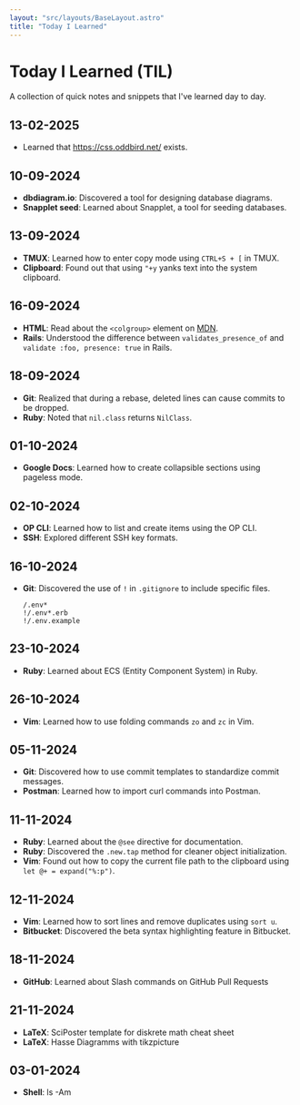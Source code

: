 ```yaml
---
layout: "src/layouts/BaseLayout.astro"
title: "Today I Learned"
---
```


<div class="container mx-auto px-4">
  <h1 class="text-3xl font-bold mb-6 leading-tight">Today I Learned (TIL)</h1>
  <p class="mb-8 text-gray-600 dark:text-gray-300">A collection of quick notes and snippets that I've learned day to day.</p>
  
  <div class="bg-white dark:bg-gray-800 rounded-lg shadow-md p-6 mb-8 prose dark:prose-invert max-w-none">

## 13-02-2025

- Learned that https://css.oddbird.net/ exists.

## 10-09-2024
- **dbdiagram.io**: Discovered a tool for designing database diagrams.
- **Snapplet seed**: Learned about Snapplet, a tool for seeding databases.

## 13-09-2024
- **TMUX**: Learned how to enter copy mode using `CTRL+S + [` in TMUX.
- **Clipboard**: Found out that using `"+y` yanks text into the system clipboard.

## 16-09-2024
- **HTML**: Read about the `<colgroup>` element on [MDN](https://developer.mozilla.org/en-US/docs/Web/HTML/Element/colgroup).
- **Rails**: Understood the difference between `validates_presence_of` and `validate :foo, presence: true` in Rails.

## 18-09-2024
- **Git**: Realized that during a rebase, deleted lines can cause commits to be dropped.
- **Ruby**: Noted that `nil.class` returns `NilClass`.

## 01-10-2024
- **Google Docs**: Learned how to create collapsible sections using pageless mode.

## 02-10-2024
- **OP CLI**: Learned how to list and create items using the OP CLI.
- **SSH**: Explored different SSH key formats.

## 16-10-2024
- **Git**: Discovered the use of `!` in `.gitignore` to include specific files.
  ```plaintext
  /.env*
  !/.env*.erb
  !/.env.example
  ```

## 23-10-2024
- **Ruby**: Learned about ECS (Entity Component System) in Ruby.

## 26-10-2024
- **Vim**: Learned how to use folding commands `zo` and `zc` in Vim.

## 05-11-2024
- **Git**: Discovered how to use commit templates to standardize commit messages.
- **Postman**: Learned how to import curl commands into Postman.

## 11-11-2024
- **Ruby**: Learned about the `@see` directive for documentation.
- **Ruby**: Discovered the `.new.tap` method for cleaner object initialization.
- **Vim**: Found out how to copy the current file path to the clipboard using `let @+ = expand("%:p")`.

## 12-11-2024
- **Vim**: Learned how to sort lines and remove duplicates using `sort u`.
- **Bitbucket**: Discovered the beta syntax highlighting feature in Bitbucket.

## 18-11-2024
- **GitHub**: Learned about Slash commands on GitHub Pull Requests

## 21-11-2024
- **LaTeX**: SciPoster template for diskrete math cheat sheet
- **LaTeX**: Hasse Diagramms with tikzpicture 

## 03-01-2024
- **Shell**: ls -Am

</div>
</div>
